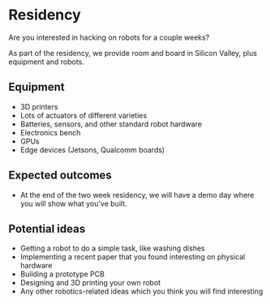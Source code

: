 # Residency

Are you interested in hacking on robots for a couple weeks?

As part of the residency, we provide room and board in Silicon Valley, plus equipment and robots.

## Equipment

- 3D printers
- Lots of actuators of different varieties
- Batteries, sensors, and other standard robot hardware
- Electronics bench
- GPUs
- Edge devices (Jetsons, Qualcomm boards)

## Expected outcomes

- At the end of the two week residency, we will have a demo day where you will show what you've built.

## Potential ideas

- Getting a robot to do a simple task, like washing dishes
- Implementing a recent paper that you found interesting on physical hardware
- Building a prototype PCB
- Designing and 3D printing your own robot
- Any other robotics-related ideas which you think you will find interesting
